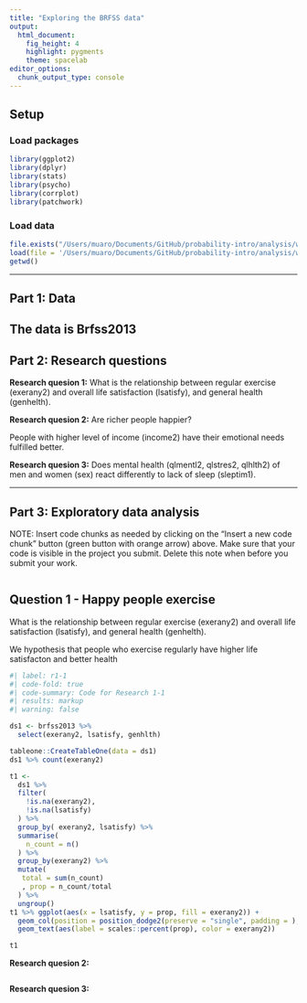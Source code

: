 ```yaml
---
title: "Exploring the BRFSS data"
output: 
  html_document: 
    fig_height: 4
    highlight: pygments
    theme: spacelab
editor_options: 
  chunk_output_type: console
---
```


## Setup

### Load packages

```r
library(ggplot2)
library(dplyr)
library(stats)
library(psycho)
library(corrplot)
library(patchwork)

```

### Load data



```r
file.exists("/Users/muaro/Documents/GitHub/probability-intro/analysis/week4/brfss2013")
load(file = '/Users/muaro/Documents/GitHub/probability-intro/analysis/week4/brfss2013')
getwd()


```

------------------------------------------------------------------------

## Part 1: Data

The data is Brfss2013
------------------------------------------------------------------------

## Part 2: Research questions

**Research quesion 1:**
What is the relationship between regular exercise (exerany2) and overall life satisfaction (lsatisfy), and general health (genhelth).

**Research quesion 2:**
Are richer people happier?

People with higher level of income (income2) have their emotional needs fulfilled better. 

**Research quesion 3:**
Does mental health (qlmentl2, qlstres2, qlhlth2) of men and women (sex) react differently to lack of sleep (sleptim1).


------------------------------------------------------------------------

## Part 3: Exploratory data analysis

NOTE: Insert code chunks as needed by clicking on the "Insert a new code chunk" button (green button with orange arrow) above. Make sure that your code is visible in the project you submit. Delete this note when before you submit your work.

```r

```


## Question 1 - Happy people exercise

What is the relationship between regular exercise (exerany2) and overall life satisfaction (lsatisfy), and general health (genhelth).


We hypothesis that people who exercise regularly have higher life satisfacton and better health


```r
#| label: r1-1
#| code-fold: true
#| code-summary: Code for Research 1-1
#| results: markup
#| warning: false

ds1 <- brfss2013 %>% 
  select(exerany2, lsatisfy, genhlth) 

tableone::CreateTableOne(data = ds1)
ds1 %>% count(exerany2)

t1 <- 
  ds1 %>%
  filter(
    !is.na(exerany2),
    !is.na(lsatisfy)
  ) %>% 
  group_by( exerany2, lsatisfy) %>% 
  summarise(
    n_count = n()
  ) %>% 
  group_by(exerany2) %>% 
  mutate(
   total = sum(n_count)
   , prop = n_count/total
  ) %>% 
  ungroup() 
t1 %>% ggplot(aes(x = lsatisfy, y = prop, fill = exerany2)) +
  geom_col(position = position_dodge2(preserve = "single", padding = ), alpha = 0.5) +
  geom_text(aes(label = scales::percent(prop), color = exerany2))

t1
```


**Research quesion 2:**

```r

```

**Research quesion 3:**

```r

```
